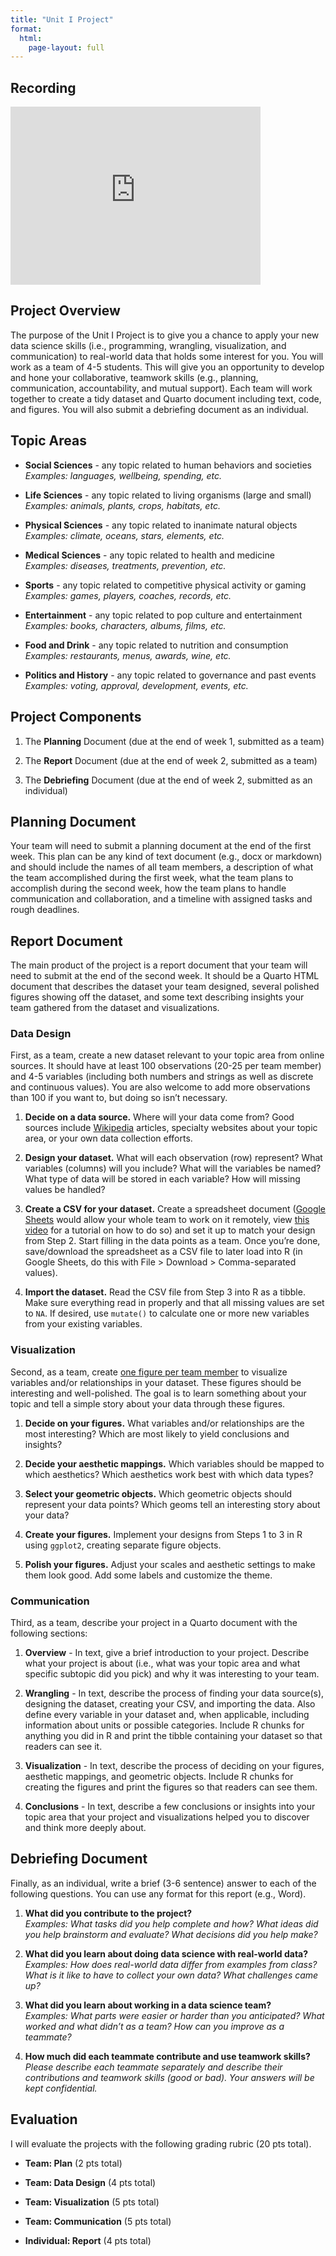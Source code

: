 ```yaml
---
title: "Unit I Project"
format:
  html:
    page-layout: full
---
```


## Recording

<iframe id="kmsembed-1_397vhwqc" width="400" height="285" src="https://mediahub.ku.edu/embed/secure/iframe/entryId/1_397vhwqc/uiConfId/45147491/st/0" class="kmsembed" allowfullscreen webkitallowfullscreen mozAllowFullScreen allow="autoplay *; fullscreen *; encrypted-media *" referrerPolicy="no-referrer-when-downgrade" sandbox="allow-downloads allow-forms allow-same-origin allow-scripts allow-top-navigation allow-pointer-lock allow-popups allow-modals allow-orientation-lock allow-popups-to-escape-sandbox allow-presentation allow-top-navigation-by-user-activation" frameborder="0" title="399/800 Lecture [07a]"></iframe>

## Project Overview

The purpose of the Unit I Project is to give you a chance to apply your new data science skills (i.e., programming, wrangling, visualization, and communication) to real-world data that holds some interest for you. You will work as a team of 4-5 students. This will give you an opportunity to develop and hone your collaborative, teamwork skills (e.g., planning, communication, accountability, and mutual support). Each team will work together to create a tidy dataset and Quarto document including text, code, and figures. You will also submit a debriefing document as an individual.

## Topic Areas

-  **Social Sciences** - any topic related to human behaviors and societies\
    *Examples: languages, wellbeing, spending, etc.*

-  **Life Sciences** - any topic related to living organisms (large and small)\
    *Examples: animals, plants, crops, habitats, etc.*

-  **Physical Sciences** - any topic related to inanimate natural objects\
    *Examples: climate, oceans, stars, elements, etc.*

-  **Medical Sciences** - any topic related to health and medicine\
    *Examples: diseases, treatments, prevention, etc.*

-  **Sports** - any topic related to competitive physical activity or gaming\
    *Examples: games, players, coaches, records, etc.*

-  **Entertainment** - any topic related to pop culture and entertainment\
    *Examples: books, characters, albums, films, etc.*

-  **Food and Drink** - any topic related to nutrition and consumption\
    *Examples: restaurants, menus, awards, wine, etc.*

-  **Politics and History** - any topic related to governance and past events\
    *Examples: voting, approval, development, events, etc.*

## Project Components

  1. The **Planning** Document (due at the end of week 1, submitted as a team)
  
  1. The **Report** Document (due at the end of week 2, submitted as a team)
  
  1. The **Debriefing** Document (due at the end of week 2, submitted as an individual)

## Planning Document

Your team will need to submit a planning document at the end of the first week. This plan can be any kind of text document (e.g., docx or markdown) and should include the names of all team members, a description of what the team accomplished during the first week, what the team plans to accomplish during the second week, how the team plans to handle communication and collaboration, and a timeline with assigned tasks and rough deadlines.

## Report Document

The main product of the project is a report document that your team will need to submit at the end of the second week. It should be a Quarto HTML document that describes the dataset your team designed, several polished figures showing off the dataset, and some text describing insights your team gathered from the dataset and visualizations.

### Data Design

First, as a team, create a new dataset relevant to your topic area from online sources. It should have at least 100 observations (20-25 per team member) and 4-5 variables (including both numbers and strings as well as discrete and continuous values). You are also welcome to add more observations than 100 if you want to, but doing so isn't necessary.

1.  **Decide on a data source.** Where will your data come from? Good sources include [Wikipedia](https://wikipedia.org) articles, specialty websites about your topic area, or your own data collection efforts.

2.  **Design your dataset.** What will each observation (row) represent? What variables (columns) will you include? What will the variables be named? What type of data will be stored in each variable? How will missing values be handled?

3.  **Create a CSV for your dataset.** Create a spreadsheet document ([Google Sheets](https://www.google.com/sheets/about/) would allow your whole team to work on it remotely, view [this video](https://www.youtube.com/watch?v=DZHiw5IXUOk) for a tutorial on how to do so) and set it up to match your design from Step 2. Start filling in the data points as a team. Once you're done, save/download the spreadsheet as a CSV file to later load into R (in Google Sheets, do this with File \> Download \> Comma-separated values).

4.  **Import the dataset.** Read the CSV file from Step 3 into R as a tibble. Make sure everything read in properly and that all missing values are set to `NA`. If desired, use `mutate()` to calculate one or more new variables from your existing variables.

### Visualization

Second, as a team, create [one figure per team member]{.ul} to visualize variables and/or relationships in your dataset. These figures should be interesting and well-polished. The goal is to learn something about your topic and tell a simple story about your data through these figures.

1.  **Decide on your figures.** What variables and/or relationships are the most interesting? Which are most likely to yield conclusions and insights?

2.  **Decide your aesthetic mappings.** Which variables should be mapped to which aesthetics? Which aesthetics work best with which data types?

3.  **Select your geometric objects.** Which geometric objects should represent your data points? Which geoms tell an interesting story about your data?

4.  **Create your figures.** Implement your designs from Steps 1 to 3 in R using `ggplot2`, creating separate figure objects.

5.  **Polish your figures.** Adjust your scales and aesthetic settings to make them look good. Add some labels and customize the theme.

### Communication

Third, as a team, describe your project in a Quarto document with the following sections:

1.  **Overview** - In text, give a brief introduction to your project. Describe what your project is about (i.e., what was your topic area and what specific subtopic did you pick) and why it was interesting to your team.

2.  **Wrangling** - In text, describe the process of finding your data source(s), designing the dataset, creating your CSV, and importing the data. Also define every variable in your dataset and, when applicable, including information about units or possible categories. Include R chunks for anything you did in R and print the tibble containing your dataset so that readers can see it.

3.  **Visualization** - In text, describe the process of deciding on your figures, aesthetic mappings, and geometric objects. Include R chunks for creating the figures and print the figures so that readers can see them.

4.  **Conclusions** - In text, describe a few conclusions or insights into your topic area that your project and visualizations helped you to discover and think more deeply about.

## Debriefing Document

Finally, as an individual, write a brief (3-6 sentence) answer to each of the following questions. You can use any format for this report (e.g., Word).

1.  **What did you contribute to the project?**\
    *Examples: What tasks did you help complete and how? What ideas did you help brainstorm and evaluate? What decisions did you help make?*

2.  **What did you learn about doing data science with real-world data?**\
    *Examples: How does real-world data differ from examples from class? What is it like to have to collect your own data? What challenges came up?*

3.  **What did you learn about working in a data science team?**\
    *Examples: What parts were easier or harder than you anticipated? What worked and what didn't as a team? How can you improve as a teammate?*

4.  **How much did each teammate contribute and use teamwork skills?**\
    *Please describe each teammate separately and describe their contributions and teamwork skills (good or bad). Your answers will be kept confidential.*

## Evaluation

I will evaluate the projects with the following grading rubric (20 pts total).

-   **Team: Plan** (2 pts total)

-   **Team: Data Design** (4 pts total)

-   **Team: Visualization** (5 pts total)

-   **Team: Communication** (5 pts total)

-   **Individual: Report** (4 pts total)
